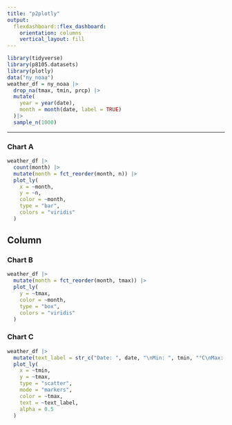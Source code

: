 ```yaml
---
title: "p2plotly"
output: 
  flexdashboard::flex_dashboard:
    orientation: columns
    vertical_layout: fill
---
```


```r
library(tidyverse)
library(p8105.datasets)
library(plotly)
data("ny_noaa")
weather_df = ny_noaa |>
  drop_na(tmax, tmin, prcp) |>
  mutate(
    year = year(date),
    month = month(date, label = TRUE)
  )|>
  sample_n(1000)
```
---------------------------------------------------

### Chart A

```r
weather_df |>
  count(month) |>
  mutate(month = fct_reorder(month, n)) |>
  plot_ly(
    x = ~month,
    y = ~n,
    color = ~month,
    type = "bar",
    colors = "viridis"
  )
```

Column {data-width=350}
-----------------------------------------------------------------------

### Chart B

```r
weather_df |>
  mutate(month = fct_reorder(month, tmax)) |>
  plot_ly(
    y = ~tmax,
    color = ~month,
    type = "box",
    colors = "viridis"
  )
```

### Chart C

```r
weather_df |>
  mutate(text_label = str_c("Date: ", date, "\nMin: ", tmin, "°C\nMax: ", tmax, "°C")) |>
  plot_ly(
    x = ~tmin,
    y = ~tmax,
    type = "scatter",
    mode = "markers",
    color = ~tmax,
    text = ~text_label,
    alpha = 0.5
  )


```


